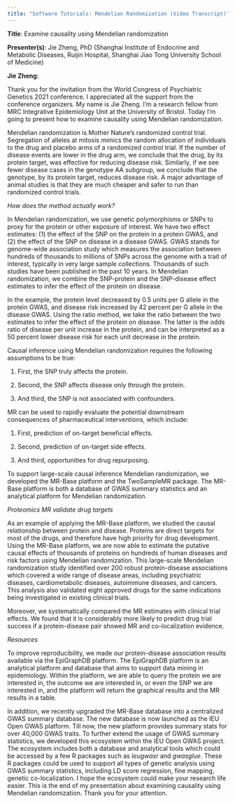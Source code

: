 ```yaml
---
title: "Software Tutorials: Mendelian Randomization (Video Transcript)"
---
```


**Title**: Examine causality using Mendelian randomization

**Presenter(s)**: Jie Zheng, PhD (Shanghai Institute of Endocrine and Metabolic Diseases, Ruijin Hospital, Shanghai Jiao Tong University School of Medicine)

**Jie Zheng**:

Thank you for the invitation from the World Congress of Psychiatric Genetics 2021 conference. I appreciated all the support from the conference organizers. My name is Jie Zheng. I'm a research fellow from MRC Integrative Epidemiology Unit at the University of Bristol. Today I'm going to present how to examine causality using Mendelian randomization.

Mendelian randomization is Mother Nature's randomized control trial. Segregation of alleles at mitosis mimics the random allocation of individuals to the drug and placebo arms of a randomized control trial. If the number of disease events are lower in the drug arm, we conclude that the drug, by its protein target, was effective for reducing disease risk. Similarly, if we see fewer disease cases in the genotype AA subgroup, we conclude that the genotype, by its protein target, reduces disease risk. A major advantage of animal studies is that they are much cheaper and safer to run than randomized control trials.

*How does the method actually work?*

In Mendelian randomization, we use genetic polymorphisms or SNPs to proxy for the protein or other exposure of interest. We have two effect estimates: (1) the effect of the SNP on the protein in a protein GWAS, and (2) the effect of the SNP on disease in a disease GWAS. GWAS stands for genome-wide association study which measures the association between hundreds of thousands to millions of SNPs across the genome with a trait of interest, typically in very large sample collections. Thousands of such studies have been published in the past 10 years. In Mendelian randomization, we combine the SNP-protein and the SNP-disease effect estimates to infer the effect of the protein on disease.

In the example, the protein level decreased by 0.5 units per G allele in the protein GWAS, and disease risk increased by 42 percent per G allele in the disease GWAS. Using the ratio method, we take the ratio between the two estimates to infer the effect of the protein on disease. The latter is the odds ratio of disease per unit increase in the protein, and can be interpreted as a 50 percent lower disease risk for each unit decrease in the protein.

Causal inference using Mendelian randomization requires the following assumptions to be true:

1.  First, the SNP truly affects the protein.

2.  Second, the SNP affects disease only through the protein.

3.  And third, the SNP is not associated with confounders.

MR can be used to rapidly evaluate the potential downstream consequences of pharmaceutical interventions, which include:

1.  First, prediction of on-target beneficial effects.

2.  Second, prediction of on-target side effects.

3.  And third, opportunities for drug repurposing.

To support large-scale causal inference Mendelian randomization, we developed the MR-Base platform and the TwoSampleMR package. The MR-Base platform is both a database of GWAS summary statistics and an analytical platform for Mendelian randomization.

*Proteomics MR validate drug targets*

As an example of applying the MR-Base platform, we studied the causal relationship between protein and disease. Proteins are direct targets for most of the drugs, and therefore have high priority for drug development. Using the MR-Base platform, we are now able to estimate the putative causal effects of thousands of proteins on hundreds of human diseases and risk factors using Mendelian randomization. This large-scale Mendelian randomization study identified over 200 robust protein-disease associations which covered a wide range of disease areas, including psychiatric diseases, cardiometabolic diseases, autoimmune diseases, and cancers. This analysis also validated eight approved drugs for the same indications being investigated in existing clinical trials.

Moreover, we systematically compared the MR estimates with clinical trial effects. We found that it is considerably more likely to predict drug trial success if a protein-disease pair showed MR and co-localization evidence.

*Resources*

To improve reproducibility, we made our protein-disease association results available via the EpiGraphDB platform. The EpiGraphDB platform is an analytical platform and database that aims to support data mining in epidemiology. Within the platform, we are able to query the protein we are interested in, the outcome we are interested in, or even the SNP we are interested in, and the platform will return the graphical results and the MR results in a table.

In addition, we recently upgraded the MR-Base database into a centralized GWAS summary database. The new database is now launched as the IEU Open GWAS platform. Till now, the new platform provides summary stats for over 40,000 GWAS traits. To further extend the usage of GWAS summary statistics, we developed this ecosystem within the IEU Open GWAS project. The ecosystem includes both a database and analytical tools which could be accessed by a few R packages such as *Ieugwasr* and *gwasglue*. These R packages could be used to support all types of genetic analysis using GWAS summary statistics, including LD score regression, fine mapping, genetic co-localization. I hope the ecosystem could make your research life easier. This is the end of my presentation about examining causality using Mendelian randomization. Thank you for your attention.
